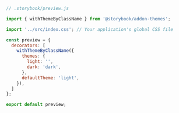 ```js
// .storybook/preview.js

import { withThemeByClassName } from '@storybook/addon-themes';

import '../src/index.css'; // Your application's global CSS file

const preview = {
  decorators: [
    withThemeByClassName({
      themes: {
        light: '',
        dark: 'dark',
      },
      defaultTheme: 'light',
    }),
  ]
};

export default preview;
```

